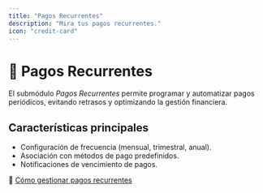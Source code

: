 ```yaml
---
title: "Pagos Recurrentes"
description: "Mira tus pagos recurrentes."
icon: "credit-card"
---
```



# 🔄 Pagos Recurrentes

El submódulo *Pagos Recurrentes* permite programar y automatizar pagos periódicos, evitando retrasos y optimizando la gestión financiera.

## Características principales
- Configuración de frecuencia (mensual, trimestral, anual).
- Asociación con métodos de pago predefinidos.
- Notificaciones de vencimiento de pagos.

🔗 [Cómo gestionar pagos recurrentes](https://ayuda.gestoru.com/ayuda/compras/pagos-recurrentes)
